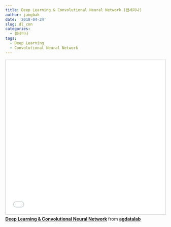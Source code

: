 ```yaml
---
title: Deep Learning & Convolutional Neural Network (랩세미나)
author: jangbak
date: '2018-04-24'
slug: dl_cnn
categories:
  - 랩세미나
tags:
  - Deep Learning
  - Convolutional Neural Network
---
```


<iframe src="//www.slideshare.net/slideshow/embed_code/key/vW2OdPrpQ2CvSI" width="595" height="485" frameborder="0" marginwidth="0" marginheight="0" scrolling="no" style="border:1px solid #CCC; border-width:1px; margin-bottom:5px; max-width: 100%;" allowfullscreen> </iframe> <div style="margin-bottom:5px"> <strong> <a href="//www.slideshare.net/agdatalab/deep-learning-convolutional-neural-network" title="Deep Learning &amp; Convolutional Neural Network" target="_blank">Deep Learning &amp; Convolutional Neural Network</a> </strong> from <strong><a href="https://www.slideshare.net/agdatalab" target="_blank">agdatalab</a></strong> </div>
